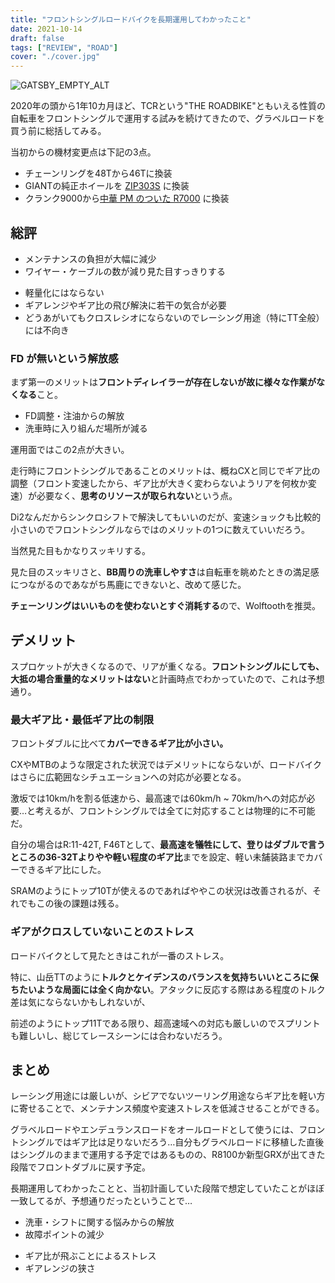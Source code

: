 ```yaml
---
title: "フロントシングルロードバイクを長期運用してわかったこと"
date: 2021-10-14
draft: false
tags: ["REVIEW", "ROAD"]
cover: "./cover.jpg"
---
```


![GATSBY_EMPTY_ALT](./cover.jpg)

2020年の頭から1年10カ月ほど、TCRという"THE ROADBIKE"ともいえる性質の自転車をフロントシングルで運用する試みを続けてきたので、グラベルロードを買う前に総括してみる。

<LinkBox url="https://blog.gensobunya.net/post/2020/01/tcr_allroadize/" />

<LinkBox url="https://blog.gensobunya.net/post/2020/08/wt_nw/" />

当初からの機材変更点は下記の3点。

- チェーンリングを48Tから46Tに換装
- GIANTの純正ホイールを [ZIP303S](https://shopping.yahoo.co.jp/search?p=ZIPP+303S&cid=&pf=&pt=&area=14&dlv=&first=1&tab_ex=commerce&sc_i=shp_pc_store_searchBox) に換装
- クランク9000から[中華 PM のついた R7000](https://s.click.aliexpress.com/e/_AS7Nb6) に換装

## 総評

<PositiveBox>

- メンテナンスの負担が大幅に減少
- ワイヤー・ケーブルの数が減り見た目すっきりする

</PositiveBox>

<NegativeBox>

- 軽量化にはならない
- ギアレンジやギア比の飛び解決に若干の気合が必要
- どうあがいてもクロスレシオにならないのでレーシング用途（特にTT全般）には不向き

</NegativeBox>

### FD が無いという解放感

まず第一のメリットは**フロントディレイラーが存在しないが故に様々な作業がなくなる**こと。

- FD調整・注油からの解放
- 洗車時に入り組んだ場所が減る

運用面ではこの2点が大きい。

走行時にフロントシングルであることのメリットは、概ねCXと同じでギア比の調整（フロント変速したから、ギア比が大きく変わらないようリアを何枚か変速）が必要なく、**思考のリソースが取られない**という点。

Di2なんだからシンクロシフトで解決してもいいのだが、変速ショックも比較的小さいのでフロントシングルならではのメリットの1つに数えていいだろう。

当然見た目もかなりスッキリする。

見た目のスッキリさと、**BB周りの洗車しやすさ**は自転車を眺めたときの満足感につながるのであながち馬鹿にできないと、改めて感じた。

**チェーンリングはいいものを使わないとすぐ消耗する**ので、Wolftoothを推奨。

<LinkBox url="https://store.shopping.yahoo.co.jp/qbei/pi-639805.html" linkUrl="http://ck.jp.ap.valuecommerce.com/servlet/referral?sid=3171302&pid=887657037&vc_url=https%3A%2F%2Fstore.shopping.yahoo.co.jp%2Fqbei%2Fpi-639805.html" />

## デメリット

スプロケットが大きくなるので、リアが重くなる。**フロントシングルにしても、大抵の場合重量的なメリットはない**と計画時点でわかっていたので、これは予想通り。

### 最大ギア比・最低ギア比の制限

フロントダブルに比べて**カバーできるギア比が小さい。**

CXやMTBのような限定された状況ではデメリットにならないが、ロードバイクはさらに広範囲なシチュエーションへの対応が必要となる。

激坂では10km/hを割る低速から、最高速では60km/h ~ 70km/hへの対応が必要…と考えるが、フロントシングルでは全てに対応することは物理的に不可能だ。

自分の場合はR:11-42T, F46Tとして、**最高速を犠牲にして、登りはダブルで言うところの36-32Tよりやや軽い程度のギア比**までを設定、軽い未舗装路までカバーできるギア比にした。

SRAMのようにトップ10Tが使えるのであればややこの状況は改善されるが、それでもこの後の課題は残る。

<LinkBox url="https://paypaymall.yahoo.co.jp/store/qbei/item/pi-810753" linkUrl="https://ck.jp.ap.valuecommerce.com/servlet/referral?sid=3171302&pid=887657037&vc_url=https%3A%2F%2Fpaypaymall.yahoo.co.jp%2Fstore%2Fqbei%2Fitem%2Fpi-810753" />

### ギアがクロスしていないことのストレス

ロードバイクとして見たときはこれが一番のストレス。

特に、山岳TTのように**トルクとケイデンスのバランスを気持ちいいところに保ちたいような局面には全く向かない**。アタックに反応する際はある程度のトルク差は気にならないかもしれないが、

前述のようにトップ11Tである限り、超高速域への対応も厳しいのでスプリントも難しいし、総じてレースシーンには合わないだろう。

## まとめ

レーシング用途には厳しいが、シビアでないツーリング用途ならギア比を軽い方に寄せることで、メンテナンス頻度や変速ストレスを低減させることができる。

グラベルロードやエンデュランスロードをオールロードとして使うには、フロントシングルではギア比は足りないだろう…自分もグラベルロードに移植した直後はシングルのままで運用する予定ではあるものの、R8100か新型GRXが出てきた段階でフロントダブルに戻す予定。

長期運用してわかったことと、当初計画していた段階で想定していたことがほぼ一致してるが、予想通りだったということで…

<PositiveBox>

- 洗車・シフトに関する悩みからの解放
- 故障ポイントの減少

</PositiveBox>

<NegativeBox>

- ギア比が飛ぶことによるストレス
- ギアレンジの狭さ

</NegativeBox>

<LinkBox url="https://www.amazon.co.jp/dp/B07RSRGQLS/" isAmazonLink />

